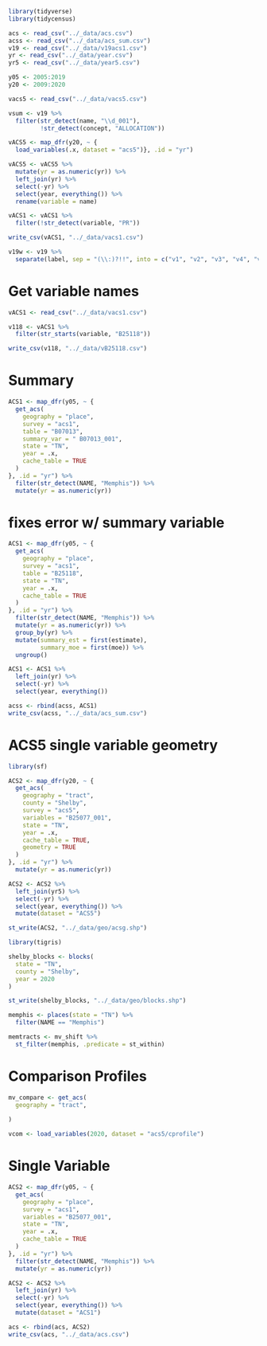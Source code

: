 
```r
library(tidyverse)
library(tidycensus)
```


```r
acs <- read_csv("../_data/acs.csv")
acss <- read_csv("../_data/acs_sum.csv")
v19 <- read_csv("../_data/v19acs1.csv")
yr <- read_csv("../_data/year.csv")
yr5 <- read_csv("../_data/year5.csv")

y05 <- 2005:2019
y20 <- 2009:2020
```

```r
vacs5 <- read_csv("../_data/vacs5.csv")
```


```r
vsum <- v19 %>% 
  filter(str_detect(name, "\\d_001"),
         !str_detect(concept, "ALLOCATION"))
```

```r
vACS5 <- map_dfr(y20, ~ {
  load_variables(.x, dataset = "acs5")}, .id = "yr")
```

```r
vACS5 <- vACS5 %>% 
  mutate(yr = as.numeric(yr)) %>%
  left_join(yr) %>% 
  select(-yr) %>% 
  select(year, everything()) %>% 
  rename(variable = name)
```

```r
vACS1 <- vACS1 %>%
  filter(!str_detect(variable, "PR"))
```

```r
write_csv(vACS1, "../_data/vacs1.csv")
```

```r
v19w <- v19 %>% 
  separate(label, sep = "(\\:)?!!", into = c("v1", "v2", "v3", "v4", "v5", "v6", "v7", "v8"))
```

# Get variable names

```r
vACS1 <- read_csv("../_data/vacs1.csv")
```


```r
v118 <- vACS1 %>% 
  filter(str_starts(variable, "B25118")) 

write_csv(v118, "../_data/vB25118.csv")
```


# Summary

```r
ACS1 <- map_dfr(y05, ~ {
  get_acs(
    geography = "place",
    survey = "acs1",
    table = "B07013",
    summary_var = "	B07013_001",
    state = "TN",
    year = .x,
    cache_table = TRUE
  )
}, .id = "yr") %>% 
  filter(str_detect(NAME, "Memphis")) %>% 
  mutate(yr = as.numeric(yr))
```

# fixes error w/ summary variable
```r
ACS1 <- map_dfr(y05, ~ {
  get_acs(
    geography = "place",
    survey = "acs1",
    table = "B25118",
    state = "TN",
    year = .x,
    cache_table = TRUE
  )
}, .id = "yr") %>% 
  filter(str_detect(NAME, "Memphis")) %>% 
  mutate(yr = as.numeric(yr)) %>% 
  group_by(yr) %>% 
  mutate(summary_est = first(estimate),
         summary_moe = first(moe)) %>% 
  ungroup()
```

```r
ACS1 <- ACS1 %>%
  left_join(yr) %>% 
  select(-yr) %>% 
  select(year, everything())
```

```r
acss <- rbind(acss, ACS1)
write_csv(acss, "../_data/acs_sum.csv")
```

# ACS5 single variable geometry

```r
library(sf)
```

```r
ACS2 <- map_dfr(y20, ~ {
  get_acs(
    geography = "tract",
    county = "Shelby",
    survey = "acs5",
    variables = "B25077_001",
    state = "TN",
    year = .x,
    cache_table = TRUE,
    geometry = TRUE
  )
}, .id = "yr") %>% 
  mutate(yr = as.numeric(yr))
```

```r
ACS2 <- ACS2 %>% 
  left_join(yr5) %>% 
  select(-yr) %>% 
  select(year, everything()) %>% 
  mutate(dataset = "ACS5")
```

```r
st_write(ACS2, "../_data/geo/acsg.shp")
```

```r
library(tigris)
```

```r
shelby_blocks <- blocks(
  state = "TN",
  county = "Shelby",
  year = 2020
)
```

```r
st_write(shelby_blocks, "../_data/geo/blocks.shp")
```

```r
memphis <- places(state = "TN") %>% 
  filter(NAME == "Memphis")
```

```r
memtracts <- mv_shift %>% 
  st_filter(memphis, .predicate = st_within)
```

# Comparison Profiles

```r
mv_compare <- get_acs(
  geography = "tract",
  
)
```

```r
vcom <- load_variables(2020, dataset = "acs5/cprofile")
```


# Single Variable

```r
ACS2 <- map_dfr(y05, ~ {
  get_acs(
    geography = "place",
    survey = "acs1",
    variables = "B25077_001",
    state = "TN",
    year = .x,
    cache_table = TRUE
  )
}, .id = "yr") %>% 
  filter(str_detect(NAME, "Memphis")) %>% 
  mutate(yr = as.numeric(yr))
```

```r
ACS2 <- ACS2 %>%
  left_join(yr) %>% 
  select(-yr) %>% 
  select(year, everything()) %>% 
  mutate(dataset = "ACS1")
```

```r
acs <- rbind(acs, ACS2)
write_csv(acs, "../_data/acs.csv")
```
